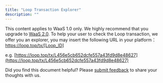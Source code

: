 ```yaml
---
title: "Loop Transaction Explorer"
description: ""
---
```

<Note>This content applies to WaaS 1.0 only. We highly recommend that you upgrade to [WaaS 2.0](/v2/guides/overview/introduction).</Note>
To help your user to check the Loop transaction, we offer you an explorer, you may insert the following URL in your
platform：https://loop.top/tx/[Loop_ID]

e.g. [https://loop.top/tx/L456e5cb652dcfe557a43fd9d8e48627](https://loop.top/tx/L456e5cb652dcfe557a43fd9d8e48627)

<Tip>Did you find this document helpful? Please [submit feedback](https://forms.zohopublic.com/cobo/form/DocumentFeedbackForm/formperma/QvLOhxJv1_JMsJ-1dleZ8Itb_7rzN-LtgvsDdxosoVI) to share your thoughts with us.</Tip>